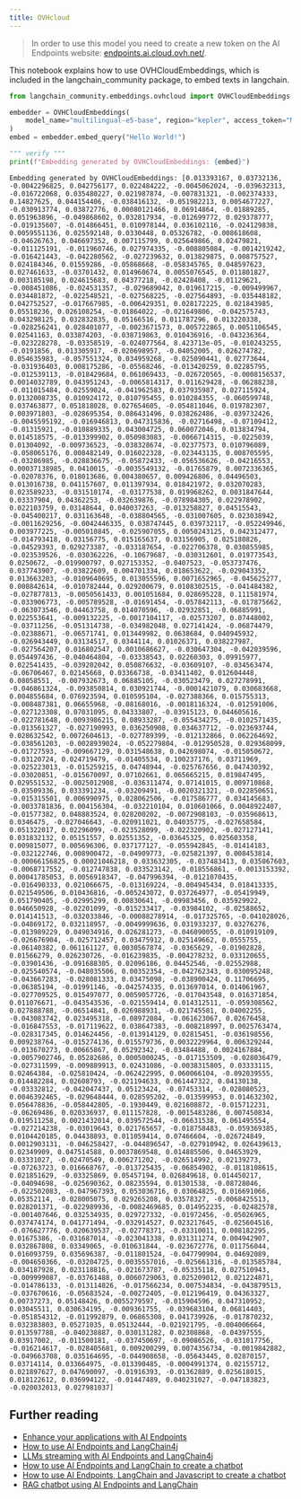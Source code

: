 ```yaml
---
title: OVHcloud
---
```


> In order to use this model you need to create a new token on the AI Endpoints website: [endpoints.ai.cloud.ovh.net/](https://endpoints.ai.cloud.ovh.net/).

This notebook explains how to use OVHCloudEmbeddings, which is included in the langchain_community package, to embed texts in langchain.

```python
from langchain_community.embeddings.ovhcloud import OVHCloudEmbeddings

embedder = OVHCloudEmbeddings(
    model_name="multilingual-e5-base", region="kepler", access_token="MyAccessToken"
)
embed = embedder.embed_query("Hello World!")

""" verify """
print(f"Embedding generated by OVHCloudEmbeddings: {embed}")
```

```output
Embedding generated by OVHCloudEmbeddings: [0.013393167, 0.03732136, -0.0042296825, 0.042756177, 0.022484222, -0.0045062024, -0.039632313, -0.016722068, 0.035480227, 0.021987874, -0.007831321, -0.002374333, 0.14827625, 0.044154406, -0.038416132, -0.051982213, 0.0054677227, -0.030913774, 0.03872776, 0.00080121466, 0.06914864, -0.01889285, 0.051963896, -0.049868602, 0.032817934, -0.012699772, 0.029378777, -0.019135607, -0.014866451, 0.010978144, 0.036102116, -0.024129838, 0.0059551136, 0.025592148, 0.0330448, 0.05326782, -0.008618608, -0.04626763, 0.046697352, 0.007115799, 0.025649866, 0.02479821, -0.011125191, -0.011960746, 0.027974335, -0.008805084, -0.0014219242, -0.016421443, -0.042280562, -0.027239632, 0.013829875, 0.008757527, 0.024184346, 0.01559286, -0.05868668, -0.058345765, 0.048597623, 0.027461633, -0.03701432, 0.014960674, 0.0055076545, 0.011801827, 0.003185198, 0.024615683, 0.04377218, -0.02428408, -0.01129621, -0.008451086, -0.024531357, -0.029689042, 0.019617215, -0.009499967, 0.034481872, -0.022548521, -0.027568225, -0.027564893, -0.035448182, 0.042752527, -0.017667985, -0.006429351, 0.028172225, 0.021843985, 0.05518236, 0.026108254, -0.01864022, -0.021649806, -0.042575743, 0.043298125, 0.032832835, 0.05166516, 0.011787296, 0.013220338, -0.028256241, 0.028401077, -0.0023671573, 0.005722865, 0.0051106545, 0.02541163, 0.033874203, -0.038719863, 0.010436916, -0.043236364, -0.023228278, -0.03358519, -0.024077564, 8.423713e-05, -0.010243255, -0.0191856, 0.013305917, -0.020698957, -0.04052005, 0.026274782, 0.054635983, -0.057551324, 0.034959268, -0.025090441, 0.02773644, -0.031936403, 0.008175286, -0.05568246, -0.013420259, 0.02285795, -0.012539113, -0.018429684, 0.061069433, -0.026720565, -0.0008156537, 0.0014032789, 0.043951243, -0.0065814317, 0.011629428, -0.06288238, -0.011015484, 0.02559024, -0.041962583, 0.037935987, 0.027115924, 0.0132008735, 0.010924172, 0.010795455, 0.010284355, -0.060599748, 0.037463877, 0.051818028, 0.027654605, -0.054811046, 0.019782307, 0.003971803, -0.028695354, 0.086431496, 0.038262486, -0.039732426, -0.0045595192, -0.016946813, 0.047315836, -0.02716498, -0.07109412, -0.01315921, -0.010889335, 0.043004725, 0.060072046, 0.013834794, 0.014518575, -0.013399902, 0.050983083, -0.0066714315, -0.0225039, 0.01304092, -0.009736523, -0.038328674, -0.02377573, 0.010796089, -0.058065176, 0.008482149, 0.016022328, -0.023443135, 0.008705595, -0.03286985, -0.028836675, -0.05872433, -0.056536626, -0.04216553, 0.00037138985, 0.0410015, -0.0035549132, -0.01765879, 0.0072336365, -0.02078376, 0.018013686, 0.004380657, 0.009426806, 0.04496503, 0.013016738, 0.041157607, 0.011397934, 0.018421972, 0.032070283, 0.023589233, -0.031510174, -0.03177538, 0.019968262, 0.0031847644, 0.03337904, 0.04362253, -0.032639876, -0.078984305, 0.022978902, 0.022103759, 0.03148644, 0.040037263, -0.013258827, 0.04515543, -0.045400217, 0.031163648, -0.038804565, -0.031007605, 0.023038942, -0.0011629256, -0.0042446335, 0.038747445, 0.039732117, -0.052249946, 0.003977225, -0.005010845, -0.025907055, 0.0050243125, 0.042312477, -0.014793418, 0.03156775, 0.015165637, 0.03156905, 0.025180826, -0.04529393, 0.029273387, -0.033187654, -0.022706378, 0.030855985, -0.023539526, -0.030362226, -0.10679687, -0.030312601, 0.019773543, 0.0250672, -0.019900797, 0.027153352, -0.0407523, -0.053737476, 0.037743907, -0.03822609, 0.004701334, 0.018653622, -0.029043352, 0.013663203, -0.0109640695, 0.013055596, 0.0071652965, -0.045625277, 0.008842614, -0.010782444, 0.029200679, 0.0108302515, -0.041484382, -0.027877813, -0.0050561433, 0.001051684, 0.028695228, 0.111581974, -0.033906773, -0.005789528, -0.01691454, -0.057842113, -0.017875662, -0.063073546, 0.04463758, 0.014070596, -0.02932851, -0.06885991, 0.022553641, -0.009132225, -0.0017104117, -0.02573207, 0.07448002, -0.03711256, -0.051314738, -0.034982048, 0.027141424, -0.06874479, -0.02388671, -0.06571741, 0.013449982, 0.0638684, 0.040945932, -0.026943449, 0.03134517, 0.0344114, 0.01026371, 0.038227987, -0.027564207, 0.016802547, 0.0010686627, -0.030647304, -0.042039596, 0.054497436, -0.040464804, -0.03338543, 0.02260303, 0.09915977, 0.022541435, -0.039202042, 0.050876632, -0.03609107, -0.034563474, -0.06706467, 0.02145668, 0.03366738, -0.03411402, 0.012604448, 0.08058551, -0.007932673, 0.06885105, -0.030523479, 0.027278991, -0.046861324, -0.093850814, 0.030921744, -0.0001421079, 0.030683668, 0.004855684, 0.076923594, 0.010595104, -0.027388366, 0.015755313, -0.008487381, 0.06655968, -0.08168016, -0.0018116324, -0.012591006, -0.027123308, 0.07031095, 0.04333807, -0.03915123, 0.044605616, -0.022781648, 0.0093986215, 0.08933287, -0.055434275, -0.0102571435, -0.013561327, -0.027190993, 0.036250908, 0.034637712, -0.023693744, 0.028632542, 0.0072604613, -0.027789399, -0.012132866, 0.062264692, -0.038561203, -0.0028939024, -0.052279804, -0.012950528, 0.029368099, -0.01727593, -0.009667129, 0.031548638, 0.042698074, -0.015050672, -0.03120724, 0.024719479, -0.01405534, 0.100237176, 0.03711969, -0.025223013, -0.015259215, 0.04748944, -0.025767656, 0.047430392, -0.03020851, -0.015670097, 0.07102661, 0.065665215, 0.019847495, 0.029551532, -0.0025012908, -0.036311474, 0.07141015, 0.009710868, -0.03509336, 0.033391234, -0.03209491, -0.0020321321, -0.022850651, -0.015315501, 0.006990975, 0.028062506, -0.017586777, 0.034145683, -0.0033781836, 0.004156304, -0.032210104, 0.010601066, 0.0048922407, -0.01577382, 0.048883524, 0.028200202, -0.0072908103, -0.035968613, 0.0346475, -0.027046643, -0.020911021, 0.04035775, -0.027658584, 0.051322017, 0.02296099, -0.023528099, -0.022320902, -0.027127141, 0.031832132, 0.05151557, 0.02551352, -0.03645325, 0.025603358, 0.009815077, 0.005696306, 0.037177127, -0.055942845, -0.01414183, -0.032122746, 0.008900472, -0.04909773, -0.025821397, 0.008453814, -0.00066156825, 0.00021046218, 0.033632305, -0.037483413, 0.035067603, -0.0068717552, -0.012747838, 0.033523142, -0.018556861, -0.0013153392, 0.00041785053, 0.0056918347, -0.047996394, -0.0121070435, -0.016490333, 0.021066675, -0.013169224, -0.004945434, 0.018413335, 0.021549506, 0.010436816, -0.005243072, 0.037264977, -0.05419949, 0.051790405, -0.02995299, 0.00830641, -0.09983456, 0.035929922, 0.046650928, -0.02201099, -0.015233417, -0.03984102, -0.02588652, 0.014141513, -0.032033846, -0.00088278914, -0.017325765, -0.041028026, -0.04869172, 0.032118957, -0.0049999636, 0.031933237, 0.03276276, -0.013989229, 0.049034916, 0.026281273, -0.046090055, -0.010919109, -0.026676904, -0.025712457, 0.03475912, 0.025149662, 0.0555755, -0.06140382, 0.061161127, 0.0030567874, -0.0365629, -0.01902828, 0.01566279, 0.026230726, -0.016239835, -0.004278232, 0.033120655, -0.03901436, -0.091688305, 0.02096186, 0.04452546, -0.02552988, -0.025540574, -0.048035506, 0.00352354, -0.042762343, 0.030095248, -0.043667283, -0.028081333, 0.03475098, -0.038900424, 0.11706695, -0.06385194, -0.01991146, -0.042574335, 0.013697014, 0.014061967, -0.027709525, 0.015497077, 0.0059057726, -0.017043548, 0.016371854, 0.011076671, -0.043543536, -0.021559414, 0.014312511, -0.059308562, 0.027888788, -0.06514841, 0.026988931, -0.021745581, 0.04002255, -0.043083742, 0.023495318, -0.08972084, -0.061623067, 0.02676458, -0.016847553, -0.017119622, 0.038647383, -0.008218997, 0.0025763474, -0.028317345, 0.014624456, -0.013914129, 0.02815451, -0.036198556, 0.009238764, -0.015274136, 0.015579736, 0.0032229964, 0.006329244, -0.013670273, 0.00665867, 0.05292342, -0.03484488, 0.0024167884, -0.0057902746, 0.05282686, 0.0005000245, -0.017153509, -0.028036479, -0.027311599, -0.009889913, 0.02431086, -0.0038315805, 0.03333115, 0.02464384, -0.025810424, -0.062422995, 0.060066104, -0.092039555, 0.014482284, 0.02608793, -0.021194633, 0.061447322, 0.04130138, -0.03332812, -0.042047437, 0.05123424, -0.07453314, -0.028080523, 0.0046392465, -0.029648444, 0.028595202, -0.013599953, 0.014632302, 0.056478836, -0.058442805, -0.1930449, 0.021608872, -0.015712231, -0.06269486, 0.020336937, 0.011157828, -0.0015483286, 0.007450834, 0.019511258, 0.0021432014, 0.039572544, -0.06631538, 0.061495554, -0.027214238, -0.03019643, 0.021765657, -0.018758483, -0.059369385, 0.0104420185, 0.04438893, 0.011059414, 0.07466604, -0.026724849, 0.0012903131, -0.046258427, -0.044896547, -0.027910942, 0.026439613, 0.02349909, 0.047514588, 0.0037869548, 0.014885506, 0.04653929, 0.03331027, -0.02470549, 0.006271202, -0.026514992, 0.02139273, -0.07263723, 0.016668767, -0.013725435, -0.06854902, -0.0118108615, 0.021851629, -0.03325869, 0.05457194, 0.026849618, 0.014450217, -0.04094698, -0.025690362, 0.08235594, 0.01301538, -0.08728046, -0.022502083, -0.047967393, 0.053036716, 0.03064825, 0.016691066, 0.05352114, -0.028005075, 0.029265208, 0.03578327, -0.0068425513, 0.028201371, -0.022989936, -0.0082469685, 0.014952235, -0.02482578, -0.001407646, 0.032534935, 0.029727332, -0.01972456, -0.05026965, 0.037474174, 0.041771494, -0.032914527, 0.023217645, -0.025604516, -0.076627776, 0.020639537, -0.02778371, -0.03310011, 0.008182295, 0.01675386, -0.031687014, -0.023041338, 0.031311274, 0.004942907, 0.032867808, 0.03349065, -0.010631844, -0.023672776, 0.011756044, 0.016093759, 0.035696387, -0.011801524, -0.047790904, 0.04692089, -0.004650366, -0.03204725, 0.0035557016, -0.025661316, -0.013585784, 0.034187928, 0.023118816, -0.021673787, -0.05335118, 0.027510943, -0.009999087, -0.03761488, 0.0060729063, 0.025209012, 0.021224871, -0.014786133, -0.013114826, -0.017566234, 0.007534834, -0.043879513, -0.037670616, -0.05683524, -0.00272405, -0.012196419, 0.04363327, 0.00737273, 0.05148426, 0.0055279597, -0.015904596, 0.047310952, 0.03045511, 0.030634195, -0.009361755, -0.039683104, 0.06814403, -0.051854312, -0.011992879, 0.06865308, 0.041739926, -0.017870232, 0.032383803, 0.05271035, 0.05132444, -0.021921795, -0.004006664, 0.013597788, -0.040238887, 0.030131282, 0.02308868, -0.04397555, 0.03917002, -0.011500181, -0.037450697, -0.09086526, -0.031017756, -0.016214617, -0.028405681, 0.009200299, 0.0074356734, -0.0019842882, -0.049663708, 0.035164695, -0.044908658, -0.05643445, 0.02870157, 0.03714114, 0.033664975, -0.013390485, -0.0004991374, 0.02155712, 0.021897627, 0.047690097, -0.01916393, -0.01362889, 0.025618015, 0.018122612, 0.036994122, -0.01447489, 0.040231027, -0.047183823, -0.020032013, 0.027981037]
```

## Further reading

- [Enhance your applications with AI Endpoints](https://blog.ovhcloud.com/enhance-your-applications-with-ai-endpoints/)
- [How to use AI Endpoints and LangChain4j](https://blog.ovhcloud.com/how-to-use-ai-endpoints-and-langchain4j/)
- [LLMs streaming with AI Endpoints and LangChain4j](https://blog.ovhcloud.com/llms-streaming-with-ai-endpoints-and-langchain4j/)
- [How to use AI Endpoints and LangChain to create a chatbot](https://blog.ovhcloud.com/how-to-use-ai-endpoints-and-langchain-to-create-a-chatbot/)
- [How to use AI Endpoints, LangChain and Javascript to create a chatbot](https://blog.ovhcloud.com/how-to-use-ai-endpoints-langchain-and-javascript-to-create-a-chatbot/)
- [RAG chatbot using AI Endpoints and LangChain](https://blog.ovhcloud.com/rag-chatbot-using-ai-endpoints-and-langchain/)
